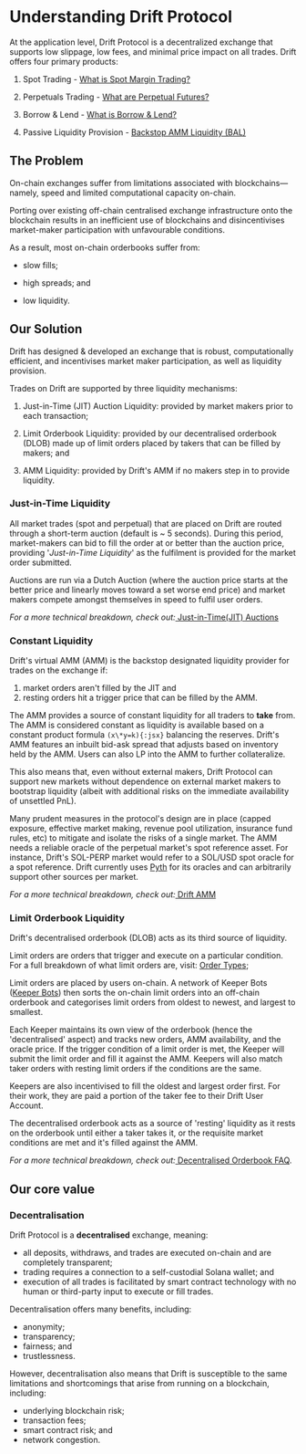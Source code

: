 # Understanding Drift Protocol

At the application level, Drift Protocol is a decentralized exchange that supports low slippage, low fees, and minimal price impact on all trades. Drift offers four primary products:

1.  Spot Trading - [What is Spot Margin Trading?](/trading/spot-margin-trading)

2.  Perpetuals Trading - [What are Perpetual Futures?](/trading/what-are-perpetual-futures)

3.  Borrow & Lend - [What is Borrow & Lend?](/lend-borrow/what-is-lend-borrow)

4.  Passive Liquidity Provision - [Backstop AMM Liquidity (BAL)](/backstop-amm-liquidity/bal-provider-overview)

## The Problem

On-chain exchanges suffer from limitations associated with blockchains—namely, speed and limited computational capacity on-chain.

Porting over existing off-chain centralised exchange infrastructure onto the blockchain results in an inefficient use of blockchains and disincentivises market-maker participation with unfavourable conditions.

As a result, most on-chain orderbooks suffer from:

- slow fills;

- high spreads; and

- low liquidity.

## Our Solution

Drift has designed & developed an exchange that is robust, computationally efficient, and incentivises market maker participation, as well as liquidity provision.

Trades on Drift are supported by three liquidity mechanisms:

1.  Just-in-Time (JIT) Auction Liquidity: provided by market makers prior to each transaction;

2.  Limit Orderbook Liquidity: provided by our decentralised orderbook (DLOB) made up of limit orders placed by takers that can be filled by makers; and

3.  AMM Liquidity: provided by Drift's AMM if no makers step in to provide liquidity.

### Just-in-Time Liquidity

All market trades (spot and perpetual) that are placed on Drift are routed through a short-term auction (default is \~ 5 seconds). During this period, market-makers can bid to fill the order at or better than the auction price, providing '_Just-in-Time Liquidity_' as the fulfilment is provided for the market order submitted.

Auctions are run via a Dutch Auction (where the auction price starts at the better price and linearly moves toward a set worse end price) and market makers compete amongst themselves in speed to fulfil user orders.

_For a more technical breakdown, check out:_[ Just-in-Time(JIT) Auctions](/about-v2/jit-auctions)

### Constant Liquidity

Drift's virtual AMM (AMM) is the backstop designated liquidity provider for trades on the exchange if:

1. market orders aren't filled by the JIT and
2. resting orders hit a trigger price that can be filled by the AMM.

The AMM provides a source of constant liquidity for all traders to **take** from. The AMM is considered constant as liquidity is available based on a constant product formula `(x\*y=k){:jsx}` balancing the reserves. Drift's AMM features an inbuilt bid-ask spread that adjusts based on inventory held by the AMM. Users can also LP into the AMM to further collateralize.

This also means that, even without external makers, Drift Protocol can support new markets without dependence on external market makers to bootstrap liquidity (albeit with additional risks on the immediate availability of unsettled PnL).

Many prudent measures in the protocol's design are in place (capped exposure, effective market making, revenue pool utilization, insurance fund rules, etc) to mitigate and isolate the risks of a single market. The AMM needs a reliable oracle of the perpetual market's spot reference asset. For instance, Drift's SOL-PERP market would refer to a SOL/USD spot oracle for a spot reference. Drift currently uses [Pyth](https://pyth.network/) for its oracles and can arbitrarily support other sources per market.

_For a more technical breakdown, check out:_[ Drift AMM](/about-v2/drift-amm)

### Limit Orderbook Liquidity

Drift's decentralised orderbook (DLOB) acts as its third source of liquidity.

Limit orders are orders that trigger and execute on a particular condition. For a full breakdown of what limit orders are, visit: [Order Types](/trading/order-types);

Limit orders are placed by users on-chain. A network of Keeper Bots ([Keeper Bots](/about-v2/keepers)) then sorts the on-chain limit orders into an off-chain orderbook and categorises limit orders from oldest to newest, and largest to smallest.

Each Keeper maintains its own view of the orderbook (hence the 'decentralised' aspect) and tracks new orders, AMM availability, and the oracle price. If the trigger condition of a limit order is met, the Keeper will submit the limit order and fill it against the AMM. Keepers will also match taker orders with resting limit orders if the conditions are the same.

Keepers are also incentivised to fill the oldest and largest order first. For their work, they are paid a portion of the taker fee to their Drift User Account.

The decentralised orderbook acts as a source of 'resting' liquidity as it rests on the orderbook until either a taker takes it, or the requisite market conditions are met and it's filled against the AMM.

_For a more technical breakdown, check out:_[ Decentralised Orderbook FAQ](/about-v2/decentralized-orderbook).

## Our core value

### Decentralisation

Drift Protocol is a **decentralised** exchange, meaning:

- all deposits, withdraws, and trades are executed on-chain and are completely transparent;
- trading requires a connection to a self-custodial Solana wallet; and
- execution of all trades is facilitated by smart contract technology with no human or third-party input to execute or fill trades.

Decentralisation offers many benefits, including:

- anonymity;
- transparency;
- fairness; and
- trustlessness.

However, decentralisation also means that Drift is susceptible to the same limitations and shortcomings that arise from running on a blockchain, including:

- underlying blockchain risk;
- transaction fees;
- smart contract risk; and
- network congestion.
